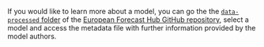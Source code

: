 <!--- Footer about GitHub repository and where to find data for individual 
models --->
If you would like to learn more about a model, you can go the the
[`data-processed` folder](https://github.com/epiforecasts/covid19-forecast-hub-europe) of the
[European Forecast Hub GitHub repository](https://github.com/epiforecasts/covid19-forecast-hub-europe), select a model and access the metadata file with further
information provided by the model authors.

